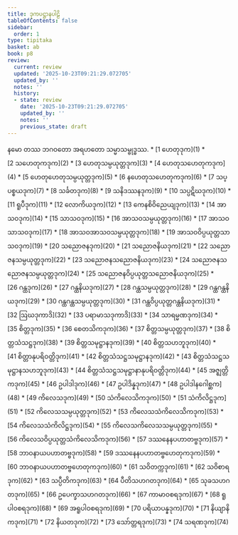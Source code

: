 ```yaml
---
title: ဒုကပဋ္ဌာနပါဠိ
tableOfContents: false
sidebar:
  order: 1
type: tipitaka
basket: ab
book: p8
review:
  current: review
  updated: '2025-10-23T09:21:29.072705'
  updated_by: ''
  notes: ''
  history:
  - state: review
    date: '2025-10-23T09:21:29.072705'
    updated_by: ''
    notes: ''
    previous_state: draft
---
```


<ReviewStatus review={frontmatter.review} showDetails={true} />

<HypothesisAnnotation frontmatter={frontmatter} />

<Paragraph number="1" type="center" book="p8">
နမော တဿ ဘဂဝတော အရဟတော သမ္မာသမ္ဗုဒ္ဓဿ.

</Paragraph>

<TableOfContents book="p8">
* [1 ဟေတုဒုက](1)
* [2 သဟေတုကဒုက](2)
* [3 ဟေတုသမ္ပယုတ္တဒုက](3)
* [4 ဟေတုသဟေတုကဒုက](4)
* [5 ဟေတုဟေတုသမ္ပယုတ္တဒုက](5)
* [6 နဟေတုသဟေတုကဒုက](6)
* [7 သပ္ပစ္စယဒုက](7)
* [8 သင်္ခတဒုက](8)
* [9 သနိဒဿနဒုက](9)
* [10 သပ္ပဋိဃဒုက](10)
* [11 ရူပီဒုက](11)
* [12 လောကိယဒုက](12)
* [13 ကေနစိဝိညေယျဒုက](13)
* [14 အာသဝဒုက](14)
* [15 သာသဝဒုက](15)
* [16 အာသဝသမ္ပယုတ္တဒုက](16)
* [17 အာသဝသာသဝဒုက](17)
* [18 အာသဝအာသဝသမ္ပယုတ္တဒုက](18)
* [19 အာသဝဝိပ္ပယုတ္တသာသဝဒုက](19)
* [20 သညောဇနဒုက](20)
* [21 သညောဇနိယဒုက](21)
* [22 သညောဇနသမ္ပယုတ္တဒုက](22)
* [23 သညောဇနသညောဇနိယဒုက](23)
* [24 သညောဇနသညောဇနသမ္ပယုတ္တဒုက](24)
* [25 သညောဇနဝိပ္ပယုတ္တသညောဇနိယဒုက](25)
* [26 ဂန္ထဒုက](26)
* [27 ဂန္ထနိယဒုက](27)
* [28 ဂန္ထသမ္ပယုတ္တဒုက](28)
* [29 ဂန္ထဂန္ထနိယဒုက](29)
* [30 ဂန္ထဂန္ထသမ္ပယုတ္တဒုက](30)
* [31 ဂန္ထဝိပ္ပယုတ္တဂန္ထနိယဒုက](31)
* [32 ဩဃဒုကာဒိ](32)
* [33 ပရာမာသဒုကာဒိ](33)
* [34 သာရမ္မဏဒုက](34)
* [35 စိတ္တဒုက](35)
* [36 စေတသိကဒုက](36)
* [37 စိတ္တသမ္ပယုတ္တဒုက](37)
* [38 စိတ္တသံသဋ္ဌဒုက](38)
* [39 စိတ္တသမုဋ္ဌာနဒုက](39)
* [40 စိတ္တသဟဘူဒုက](40)
* [41 စိတ္တာနုပရိဝတ္တိဒုက](41)
* [42 စိတ္တသံသဋ္ဌသမုဋ္ဌာနဒုက](42)
* [43 စိတ္တသံသဋ္ဌသမုဋ္ဌာနသဟဘူဒုက](43)
* [44 စိတ္တသံသဋ္ဌသမုဋ္ဌာနာနုပရိဝတ္တိဒုက](44)
* [45 အဇ္ဈတ္တိကဒုက](45)
* [46 ဥပါဒါဒုက](46)
* [47 ဥပါဒိန္နဒုက](47)
* [48 ဥပါဒါနဂေါစ္ဆက](48)
* [49 ကိလေသဒုက](49)
* [50 သံကိလေသိကဒုက](50)
* [51 သံကိလိဋ္ဌဒုက](51)
* [52 ကိလေသသမ္ပယုတ္တဒုက](52)
* [53 ကိလေသသံကိလေသိကဒုက](53)
* [54 ကိလေသသံကိလိဋ္ဌဒုက](54)
* [55 ကိလေသကိလေသသမ္ပယုတ္တဒုက](55)
* [56 ကိလေသဝိပ္ပယုတ္တသံကိလေသိကဒုက](56)
* [57 ဒဿနေနပဟာတဗ္ဗဒုက](57)
* [58 ဘာဝနာယပဟာတဗ္ဗဒုက](58)
* [59 ဒဿနေနပဟာတဗ္ဗဟေတုကဒုက](59)
* [60 ဘာဝနာယပဟာတဗ္ဗဟေတုကဒုက](60)
* [61 သဝိတက္ကဒုက](61)
* [62 သဝိစာရဒုက](62)
* [63 သပ္ပီတိကဒုက](63)
* [64 ပီတိသဟဂတဒုက](64)
* [65 သုခသဟဂတဒုက](65)
* [66 ဥပေက္ခာသဟဂတဒုက](66)
* [67 ကာမာဝစရဒုက](67)
* [68 ရူပါဝစရဒုက](68)
* [69 အရူပါဝစရဒုက](69)
* [70 ပရိယာပန္နဒုက](70)
* [71 နိယျာနိကဒုက](71)
* [72 နိယတဒုက](72)
* [73 သော်တ္တရဒုက](73)
* [74 သရဏဒုက](74)
</TableOfContents>